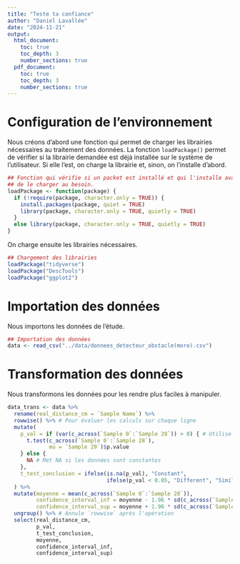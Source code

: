 ```yaml
---
title: "Teste ta confiance"
author: "Daniel Lavallée"
date: "2024-11-21"
output:
  html_document:
    toc: true
    toc_depth: 3
    number_sections: true
  pdf_document:
    toc: true
    toc_depth: 3
    number_sections: true
---
```


# Configuration de l'environnement

Nous créons d'abord une fonction qui permet de charger les librairies nécessaires au traitement des données. La fonction `loadPackage()` permet de vérifier si la librairie demandée est déjà installée sur le système de l'utilisateur. Si elle l'est, on charge la librairie et, sinon, on l'installe d'abord.

```r
## Fonction qui vérifie si un packet est installé et qui l'installe avant 
## de le charger au besoin.
loadPackage <- function(package) {
  if (!require(package, character.only = TRUE)) {
    install.packages(package, quiet = TRUE)
    library(package, character.only = TRUE, quietly = TRUE)
  }
  else library(package, character.only = TRUE, quietly = TRUE)
}

```

On charge ensuite les librairies nécessaires.

```r
## Chargement des librairies
loadPackage("tidyverse")
loadPackage("DescTools")
loadPackage("ggplot2")

```

# Importation des données

Nous importons les données de l'étude.

```r
## Importation des données
data <- read_csv("../data/donnees_detecteur_obstacle(more).csv")

```

# Transformation des données

Nous transformons les données pour les rendre plus faciles à manipuler.

```r
data_trans <- data %>% 
  rename(real_distance_cm = `Sample Name`) %>%
  rowwise() %>% # Pour évaluer les calculs sur chaque ligne
  mutate(
    p_val = if (var(c_across(`Sample 0`:`Sample 28`)) > 0) { # Utilise `c_across` pour sélectionner les colonnes
      t.test(c_across(`Sample 0`:`Sample 28`), 
             mu = `Sample 29`)$p.value
    } else {
      NA # Met NA si les données sont constantes
    },
    t_test_conclusion = ifelse(is.na(p_val), "Constant", 
                               ifelse(p_val < 0.05, "Different", "Similar"))
  ) %>%
  mutate(moyenne = mean(c_across(`Sample 0`:`Sample 28`)),
         confidence_interval_inf = moyenne - 1.96 * sd(c_across(`Sample 0`:`Sample 28`)) / sqrt(length(c_across(`Sample 0`:`Sample 28`))),
         confidence_interval_sup = moyenne + 1.96 * sd(c_across(`Sample 0`:`Sample 28`)) / sqrt(length(c_across(`Sample 0`:`Sample 28`)))) %>%
  ungroup() %>% # Annule `rowwise` après l'opération
  select(real_distance_cm,
         p_val,
         t_test_conclusion,
         moyenne,
         confidence_interval_inf,
         confidence_interval_sup)
  
```